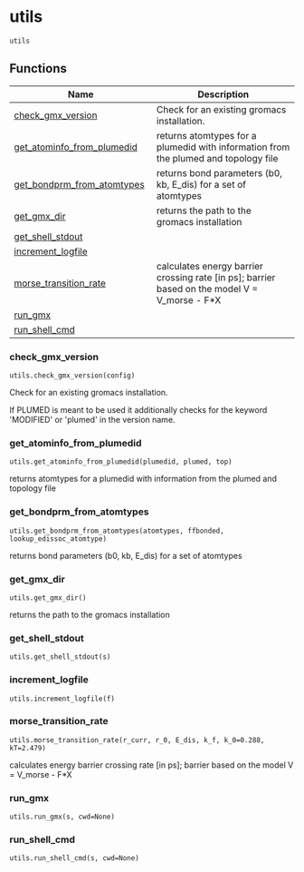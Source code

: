 # utils { #kimmdy.utils }

`utils`

## Functions

| Name | Description |
| --- | --- |
| [check_gmx_version](#kimmdy.utils.check_gmx_version) | Check for an existing gromacs installation. |
| [get_atominfo_from_plumedid](#kimmdy.utils.get_atominfo_from_plumedid) | returns atomtypes for a plumedid with information from the plumed and topology file |
| [get_bondprm_from_atomtypes](#kimmdy.utils.get_bondprm_from_atomtypes) | returns bond parameters (b0, kb, E_dis) for a set of atomtypes |
| [get_gmx_dir](#kimmdy.utils.get_gmx_dir) | returns the path to the gromacs installation |
| [get_shell_stdout](#kimmdy.utils.get_shell_stdout) |  |
| [increment_logfile](#kimmdy.utils.increment_logfile) |  |
| [morse_transition_rate](#kimmdy.utils.morse_transition_rate) | calculates energy barrier crossing rate [in ps]; barrier based on the model V = V_morse - F*X |
| [run_gmx](#kimmdy.utils.run_gmx) |  |
| [run_shell_cmd](#kimmdy.utils.run_shell_cmd) |  |

### check_gmx_version { #kimmdy.utils.check_gmx_version }

`utils.check_gmx_version(config)`

Check for an existing gromacs installation.

If PLUMED is meant to be used it additionally checks for the keyword
&#x27;MODIFIED&#x27; or &#x27;plumed&#x27; in the version name.

### get_atominfo_from_plumedid { #kimmdy.utils.get_atominfo_from_plumedid }

`utils.get_atominfo_from_plumedid(plumedid, plumed, top)`

returns atomtypes for a plumedid with information from the plumed and topology file

### get_bondprm_from_atomtypes { #kimmdy.utils.get_bondprm_from_atomtypes }

`utils.get_bondprm_from_atomtypes(atomtypes, ffbonded, lookup_edissoc_atomtype)`

returns bond parameters (b0, kb, E_dis) for a set of atomtypes

### get_gmx_dir { #kimmdy.utils.get_gmx_dir }

`utils.get_gmx_dir()`

returns the path to the gromacs installation

### get_shell_stdout { #kimmdy.utils.get_shell_stdout }

`utils.get_shell_stdout(s)`

### increment_logfile { #kimmdy.utils.increment_logfile }

`utils.increment_logfile(f)`

### morse_transition_rate { #kimmdy.utils.morse_transition_rate }

`utils.morse_transition_rate(r_curr, r_0, E_dis, k_f, k_0=0.288, kT=2.479)`

calculates energy barrier crossing rate [in ps]; barrier based on the model V = V_morse - F*X

### run_gmx { #kimmdy.utils.run_gmx }

`utils.run_gmx(s, cwd=None)`

### run_shell_cmd { #kimmdy.utils.run_shell_cmd }

`utils.run_shell_cmd(s, cwd=None)`